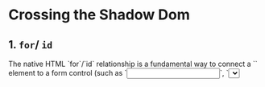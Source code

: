 
<Meta of={CCR} />

# Crossing the Shadow Dom

## 1. `for`/ `id`

<p className="lead">The native HTML `for`/`id` relationship is a fundamental way to connect a `<label>` element to a form control (such as `<input>`, `<select>`, `<textarea>`, etc. or even to a custom form-associated control) within the same document structure (same DOM tree).</p> 
<p>This connection is established by setting the for attribute on the `<label>` to match the `id` attribute of the form control it describes. </p>
<p>This relationship is crucial for accessibility, as it allows assistive technologies like screen readers to correctly associate and announce the label text when focus is placed on the associated input field, thereby making forms understandable and navigable.</p>

### I. Referencing Within the Same DOM Tree ✔️

<ul>
  <li>Light DOM → Light DOM</li>
  <li>Shadow DOM → Same Shadow DOM</li>
</ul>

<Canvas of={CCR.ExampleHTML} sourceState="shown" />

### II. Referencing From Outside a Shadow DOM Into That Shadow DOM ❌

<ul>
  <li>Light DOM → Shadow DOM</li>
  <li>Slotted Content → Shadow DOM</li>
</ul>

<p>When the referencing element (e.g. `<label for="...">`) is in the Light DOM and the target element is inside a Shadow DOM, the `for` attribute <b>cannot reference elements inside the Shadow DOM</b> using the standard id mechanism.</p>

##### Possible Workarounds

###### 1. `Element:ariaLabelledByElements` (Non SSR compatible: to be tested)

Define programmatically the `ariaLabelledByElements` property of the element. This solution creates the relationship without the use of an `id`.

<b>Light DOM → Shadow DOM Example</b>
<Canvas of={CCR.Example2} sourceState="shown" />
<div className="hide-col-default">
  <Controls of={CCR.Example2} />
</div>

<b>Slotted Content → Shadow DOM Example</b>
<Canvas of={CCR.Example3} sourceState="shown" />
<div className="hide-col-default">
  <Controls of={CCR.Example3} />
</div>

###### 2. Set `aria-labelledby`on the host (for SSR Components : to be tested)

This solution involves setting the `aria-labelledby` directly on the host. In order for this solution to work, the host must have a set `role=""` along with `tabindex="0"`.
This defines the label text as the Accessible Name of the component, but NVDA does not announce it when an interactive element (e.g. an `<input>`) exists inside the component.

Directly setting `aria-labelledby` on the host.

<Canvas of={CCR.Example5} sourceState="shown" />
<div className="hide-col-default">
  <Controls of={CCR.Example5} />
</div>

Setting `aria-labelledby` via `ElementInternals`.

<Canvas of={CCR.Example7} sourceState="shown" />
<div className="hide-col-default">
  <Controls of={CCR.Example7} />
</div>

### III. Referencing From Inside a Shadow DOM Out to the Light DOM ❌

<ul>
  <li>Shadow DOM → Light DOM</li>
  <li>Shadow DOM → Slotted Content</li>
</ul>
<p>
  A `for` attribute on an element inside a Shadow DOM{' '}
  <b>cannot be used to reference the id of an element outside that Shadow DOM</b> (in the Light DOM
  or an ancestor Shadow DOM). The way the HTML for attribute resolves an id is strictly limited to
  the element's shadow-including tree.
</p>

<Canvas of={CCR.Example4} sourceState="shown" />

##### Possible Workaround

The `Element:ariaLabelledByElements` does not work in this case.

An alternative is to directly add an `id` on the host of the referencing element and an `aria-labelledby`on the target element.

### IV.Referencing From a Shadow DOM Out to another Shadow DOM ❌

<ul>
  <li>Shadow DOM → Other Shadow DOM</li>
</ul>

##### Possible Workaround

The `Element:ariaLabelledByElements` does not work in this case.

An alternative would be to combine workarounds for cases II and III.
This involves setting an `id` on the host of the referencing element and an `aria-labelledby` directly on the host of the target element along with `role=""` and `tabindex="0"`. Same limitation applies as in case II: the label text is defined as the Accessible Name of the component, but NVDA does not announce if an interactive element (e.g. an `<input>`) exists inside the target component.

<Canvas of={CCR.Example6} sourceState="shown" />
<div className="hide-col-default">
  <Controls of={CCR.Example6} />
</div>
